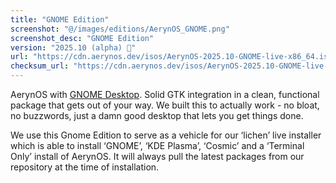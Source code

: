 ```yaml
---
title: "GNOME Edition"
screenshot: "@/images/editions/AerynOS_GNOME.png"
screenshot_desc: "GNOME Edition"
version: "2025.10 (alpha) 🧪"
url: "https://cdn.aerynos.dev/isos/AerynOS-2025.10-GNOME-live-x86_64.iso"
checksum_url: "https://cdn.aerynos.dev/isos/AerynOS-2025.10-GNOME-live-x86_64.iso.sha256sum"
---
```


AerynOS with [GNOME Desktop](https://www.gnome.org/). Solid GTK integration in a clean, functional package that gets out of your way. We built this to actually work - no bloat, no buzzwords, just a damn good desktop that lets you get things done.

We use this Gnome Edition to serve as a vehicle for our ‘lichen’ live installer which is able to install ‘GNOME’, ‘KDE Plasma’, ‘Cosmic’ and a ‘Terminal Only’ install of AerynOS. It will always pull the latest packages from our repository at the time of installation.

